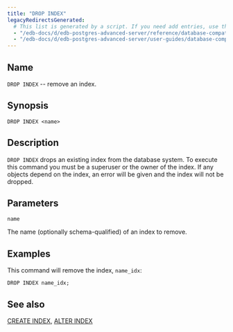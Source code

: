 ```yaml
---
title: "DROP INDEX"
legacyRedirectsGenerated:
  # This list is generated by a script. If you need add entries, use the `legacyRedirects` key.
  - "/edb-docs/d/edb-postgres-advanced-server/reference/database-compatibility-for-oracle-developers-reference-guide/9.6/Database_Compatibility_for_Oracle_Developers_Reference_Guide.1.062.html"
  - "/edb-docs/d/edb-postgres-advanced-server/user-guides/database-compatibility-for-oracle-developers-guide/9.5/Database_Compatibility_for_Oracle_Developers_Guide.1.090.html"
---
```


<div id="drop_index" class="registered_link"></div>

## Name

`DROP INDEX` -- remove an index.

## Synopsis

```text
DROP INDEX <name>
```

## Description

`DROP INDEX` drops an existing index from the database system. To execute this command you must be a superuser or the owner of the index. If any objects depend on the index, an error will be given and the index will not be dropped.

## Parameters

`name`

 The name (optionally schema-qualified) of an index to remove.

## Examples

This command will remove the index, `name_idx`:

```text
DROP INDEX name_idx;
```

## See also

[CREATE INDEX](24_create_index/#create_index), [ALTER INDEX](03_alter_index/#alter_index)
